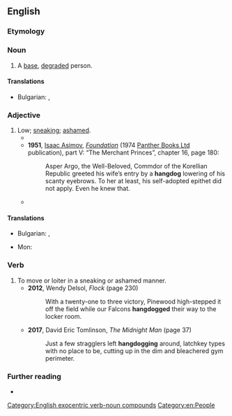{{also|hang-dog|hang dog}}
==English==

===Etymology===
{{compound|en|hang|dog}}

===Noun===
{{en-noun}}

# A [[base]], [[degrade]]d person.
#: {{syn|en|sneak|gallows bird|Thesaurus:gallows bird}}

====Translations====
{{trans-top|A [[base]], [[degrade]]d person}}
* Bulgarian: {{t+|bg|подлец|m}}, {{t+|bg|обесник|m}}
{{trans-mid}}
{{trans-bottom}}

===Adjective===
{{en-adj|-}}

# Low; [[sneaking]]; [[ashamed]].
#* {{quote-book|en|year=1852|title=The History of Henry Esmond|author={{w|William Makepeace Thackeray}}|passage=The poor colonel went out of the room with a '''hangdog''' look.}}
#* '''1951''', [[w:Isaac Asimov|Isaac Asimov]], ''[[w:Foundation (novel)|Foundation]]'' (1974 [[w:Panther Books|Panther Books Ltd]] publication), part V: “The Merchant Princes”, chapter 16, page 180:
#*: Asper Argo, the Well-Beloved, Commdor of the Korellian Republic greeted his wife’s entry by a '''hangdog''' lowering of his scanty eyebrows. To her at least, his self-adopted epithet did not apply. Even he knew that.
#* {{RQ:Baldwin Mountain|year_published=2001|chapter=The Seventh Day|passage=He looked at them in a kind of dread, not daring to ask for details; and he observed that they, too, looked as though they had been in a battle; something '''hangdog''' in their looks suggested that they had been put to flight.}}

====Translations====
{{trans-top|sneaking; ashamed}}
* Bulgarian: {{t+|bg|гузен}}, {{t+|bg|виновен}}
{{trans-mid}}
* Mon: {{t|mnw|ကျာဲကၠဵု}}
{{trans-bottom}}

===Verb===
{{en-verb|hangdogs|hangdogging|hangdogged}}

# To move or loiter in a sneaking or ashamed manner.
#* '''2012''', Wendy Delsol, ''Flock'' (page 230)
#*: With a twenty-one to three victory, Pinewood high-stepped it off the field while our Falcons '''hangdogged''' their way to the locker room.
#* '''2017''', David Eric Tomlinson, ''The Midnight Man'' (page 37)
#*: Just a few stragglers left '''hangdogging''' around, latchkey types with no place to be, cutting up in the dim and bleachered gym perimeter.

===Further reading===
* {{R:OneLook}}

[[Category:English exocentric verb-noun compounds]]
[[Category:en:People]]